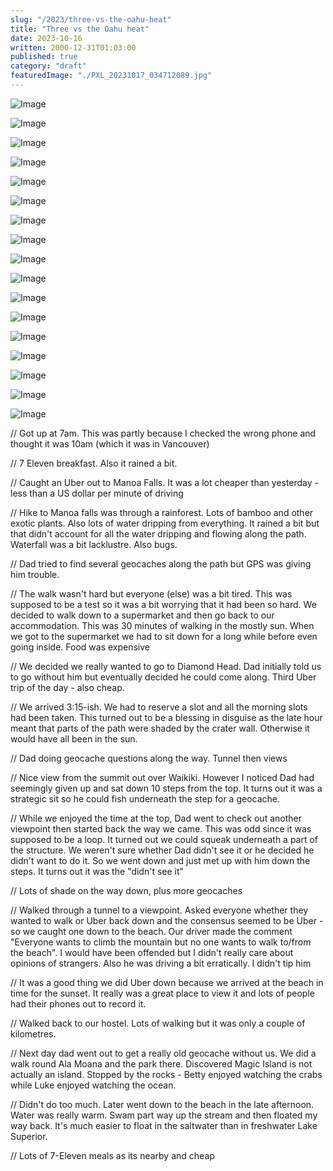 ```yaml
---
slug: "/2023/three-vs-the-oahu-heat"
title: "Three vs the Oahu heat"
date: 2023-10-16
written: 2000-12-31T01:03:00
published: true
category: "draft"
featuredImage: "./PXL_20231017_034712089.jpg"
---
```


![Image](PXL_20231016_190828875.jpg)

![Image](PXL_20231016_192156188.jpg)

![Image](PXL_20231016_193643692.jpg)

![Image](PXL_20231016_194120725.jpg)

![Image](PXL_20231016_201827064.jpg)

![Image](PXL_20231017_013110721.jpg)

![Image](PXL_20231017_020006557.jpg)

![Image](PXL_20231017_020202882.jpg)

![Image](PXL_20231017_020617139.jpg)

![Image](PXL_20231017_021602924.jpg)

![Image](PXL_20231017_021905336.jpg)

![Image](PXL_20231017_022642270.jpg)

![Image](PXL_20231017_023145868.jpg)

![Image](PXL_20231017_031143417.jpg)

![Image](PXL_20231017_034712089.jpg)

![Image](PXL_20231017_035022893.jpg)

![Image](PXL_20231017_035400066.jpg)

// Got up at 7am. This was partly because I checked the wrong phone and thought it was 10am (which it was in Vancouver)

// 7 Eleven breakfast. Also it rained a bit.

// Caught an Uber out to Manoa Falls. It was a lot cheaper than yesterday - less than a US dollar per minute of driving

// Hike to Manoa falls was through a rainforest. Lots of bamboo and other exotic plants. Also lots of water dripping from everything. It rained a bit but that didn't account for all the water dripping and flowing along the path. Waterfall was a bit lacklustre. Also bugs.

// Dad tried to find several geocaches along the path but GPS was giving him trouble.

// The walk wasn't hard but everyone (else) was a bit tired. This was supposed to be a test so it was a bit worrying that it had been so hard. We decided to walk down to a supermarket and then go back to our accommodation. This was 30 minutes of walking in the mostly sun. When we got to the supermarket we had to sit down for a long while before even going inside. Food was expensive

// We decided we really wanted to go to Diamond Head. Dad initially told us to go without him but eventually decided he could come along. Third Uber trip of the day - also cheap.

// We arrived 3:15-ish. We had to reserve a slot and all the morning slots had been taken. This turned out to be a blessing in disguise as the late hour meant that parts of the path were shaded by the crater wall. Otherwise it would have all been in the sun.

// Dad doing geocache questions along the way. Tunnel then views

// Nice view from the summit out over Waikiki. However I noticed Dad had seemingly given up and sat down 10 steps from the top. It turns out it was a strategic sit so he could fish underneath the step for a geocache.

// While we enjoyed the time at the top, Dad went to check out another viewpoint then started back the way we came. This was odd since it was supposed to be a loop. It turned out we could squeak underneath a part of the structure. We weren't sure whether Dad didn't see it or he decided he didn't want to do it. So we went down and just met up with him down the steps. It turns out it was the "didn't see it"

// Lots of shade on the way down, plus more geocaches

// Walked through a tunnel to a viewpoint. Asked everyone whether they wanted to walk or Uber back down and the consensus seemed to be Uber - so we caught one down to the beach. Our driver made the comment "Everyone wants to climb the mountain but no one wants to walk to/from the beach". I would have been offended but I didn't really care about opinions of strangers. Also he was driving a bit erratically. I didn't tip him

// It was a good thing we did Uber down because we arrived at the beach in time for the sunset. It really was a great place to view it and lots of people had their phones out to record it.

// Walked back to our hostel. Lots of walking but it was only a couple of kilometres.

// Next day dad went out to get a really old geocache without us. We did a walk round Ala Moana and the park there. Discovered Magic Island is not actually an island. Stopped by the rocks - Betty enjoyed watching the crabs while Luke enjoyed watching the ocean.

// Didn't do too much. Later went down to the beach in the late afternoon. Water was really warm. Swam part way up the stream and then floated my way back. It's much easier to float in the saltwater than in freshwater Lake Superior.

// Lots of 7-Eleven meals as its nearby and cheap
